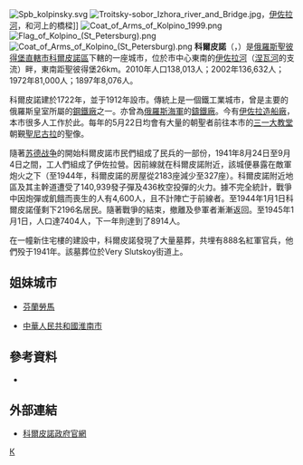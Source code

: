 {{coord|59|45|N|30|36|E|display=title}}
[[File:Spb_kolpinsky.svg|thumb]]
[[File:Troitsky-sobor_Izhora_river_and_Bridge.jpg|thumb]]，[[伊佐拉河|伊佐拉河]]，和河上的橋樑]]
[[File:Coat_of_Arms_of_Kolpino_1999.png|thumb]]
[[File:Flag_of_Kolpino_(St_Petersburg).png|thumb]]
[[File:Coat_of_Arms_of_Kolpino_(St_Petersburg).png|thumb]]
'''科爾皮諾'''（{{lang-rus|Ко́лпино|Kolpino}}，{{lang-fi|Kolpina}}）是[[俄羅斯|俄羅斯]][[聖彼得堡|聖彼得堡直轄市]][[科爾皮諾區|科爾皮諾區]]下轄的一座城市，位於市中心東南的[[伊佐拉河|伊佐拉河]]（[[涅瓦河|涅瓦河]]的支流）畔，東南距聖彼得堡26km。2010年人口138,013人；2002年136,632人；1972年81,000人；1897年8,076人。

科爾皮諾建於1722年，並于1912年設市。傳統上是一個鐵工業城市，曾是主要的俄羅斯皇室所屬的[[鋼鐵廠|鋼鐵廠]]之一。亦曾為[[俄羅斯海軍|俄羅斯海軍]]的[[鑄鐵廠|鑄鐵廠]]。今有[[伊佐拉造船廠|伊佐拉造船廠]]，本市很多人工作於此。每年的5月22日均會有大量的朝聖者前往本市的[[三一大教堂|三一大教堂]]朝覲[[聖尼古拉|聖尼古拉]]的聖像。

隨著[[苏德战争|苏德战争]]的開始科爾皮諾市民們組成了民兵的一部份，1941年8月24日至9月4日之間，工人們組成了伊佐拉營。因前線就在科爾皮諾附近，該城便暴露在敵軍炮火之下（至1944年，科爾皮諾的房屋從2183座減少至327座）。科爾皮諾附近地區及其主幹道遭受了140,939發子彈及436枚空投彈的火力。據不完全統計，戰爭中因炮彈或飢餓而喪生的人有4,600人，且不計陣亡于前線者。至1944年1月1日科爾皮諾僅剩下2196名居民。隨著戰爭的結束，撤離及參軍者漸漸返回。至1945年1月1日，人口達7404人，下一年則達到了8914人。

在一幢新住宅樓的建設中，科爾皮諾發現了大量墓葬，共埋有888名紅軍官兵，他們殁于1941年。該墓葬位於Very Slutskoy街道上。

==姐妹城市==
*{{Flagicon|Finland}} [[芬蘭|芬蘭]][[勞馬|勞馬]]
*{{Flagicon|China}} [[中華人民共和國|中華人民共和國]][[淮南市|淮南市]]

==參考資料==
{{Reflist}}

*{{1911}}

==外部連結==
{{Commons category|Kolpino}}
*[https://web.archive.org/web/20110511064935/http://kolpino-city.ru/ 科爾皮諾政府官網]

{{聖彼得堡行政區劃}}
[[Category:聖彼得堡下轄市鎮|К]]